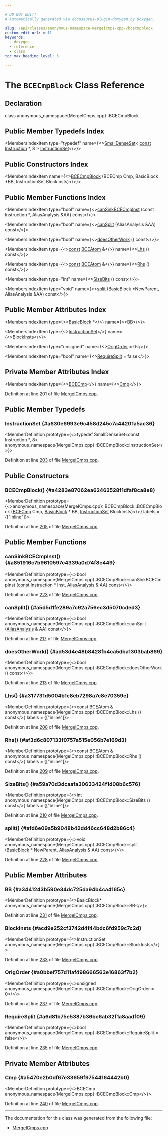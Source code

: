```yaml
---

# DO NOT EDIT!
# Automatically generated via docusaurus-plugin-doxygen by Doxygen.

slug: /api/classes/anonymous-namespace-mergeicmps-cpp-/bcecmpblock
custom_edit_url: null
keywords:
  - doxygen
  - reference
  - class
toc_max_heading_level: 3

---
```





# The `BCECmpBlock` Class Reference

<DoxygenPage pluginConfig={pluginConfig}>



## Declaration

<CodeBlock>class anonymous_namespace{MergeICmps.cpp}::BCECmpBlock</CodeBlock>

## Public Member Typedefs Index

<MembersIndex>

<MembersIndexItem
  type="typedef"
  name={<><a href="/docs/api/classes/llvm/smalldenseset">SmallDenseSet</a>&lt; <a href="/docs/api/files/lib/lib/target/lib/target/aarch64/aarch64promoteconstant-cpp/#a90f8350fecae261c25be85d38b451bff">const</a> <a href="/docs/api/classes/llvm/instruction">Instruction</a> &#42;, 8 &gt; <a href="#a630e6993e9c458d245c7a44201a5ac36">InstructionSet</a></>}>
</MembersIndexItem>

</MembersIndex>

## Public Constructors Index

<MembersIndex>

<MembersIndexItem
  name={<><a href="#a4283e87062ea62462528f1dfaf8ca8e8">BCECmpBlock</a> (BCECmp Cmp, BasicBlock &#42;BB, InstructionSet BlockInsts)</>}>
</MembersIndexItem>

</MembersIndex>

## Public Member Functions Index

<MembersIndex>

<MembersIndexItem
  type="bool"
  name={<><a href="#a851916c7b9610597c4339a0d74f8e449">canSinkBCECmpInst</a> (const Instruction &#42;, AliasAnalysis &amp;AA) const</>}>
</MembersIndexItem>

<MembersIndexItem
  type="bool"
  name={<><a href="#a5d5d1fe289a7c92a756ec3d5070cded3">canSplit</a> (AliasAnalysis &amp;AA) const</>}>
</MembersIndexItem>

<MembersIndexItem
  type="bool"
  name={<><a href="#ad53d4e48b8428fb4ca5dba1303bab869">doesOtherWork</a> () const</>}>
</MembersIndexItem>

<MembersIndexItem
  type={<><a href="/docs/api/files/lib/lib/target/lib/target/aarch64/aarch64promoteconstant-cpp/#a90f8350fecae261c25be85d38b451bff">const</a> <a href="/docs/api/structs/anonymous-namespace-mergeicmps-cpp-/bceatom">BCEAtom</a> &amp;</>}
  name={<><a href="#a317731d5004b1c8eb7298a7c8e70359e">Lhs</a> () const</>}>
</MembersIndexItem>

<MembersIndexItem
  type={<><a href="/docs/api/files/lib/lib/target/lib/target/aarch64/aarch64promoteconstant-cpp/#a90f8350fecae261c25be85d38b451bff">const</a> <a href="/docs/api/structs/anonymous-namespace-mergeicmps-cpp-/bceatom">BCEAtom</a> &amp;</>}
  name={<><a href="#af3d6c807133f0757a515e056b7e169d3">Rhs</a> () const</>}>
</MembersIndexItem>

<MembersIndexItem
  type="int"
  name={<><a href="#a59a70d3dcaafa30633424f1d08b6c576">SizeBits</a> () const</>}>
</MembersIndexItem>

<MembersIndexItem
  type="void"
  name={<><a href="#afd6e09a5b9048b42dd46cc648d2b86c4">split</a> (BasicBlock &#42;NewParent, AliasAnalysis &amp;AA) const</>}>
</MembersIndexItem>

</MembersIndex>

## Public Member Attributes Index

<MembersIndex>

<MembersIndexItem
  type={<><a href="/docs/api/classes/llvm/basicblock">BasicBlock</a> &#42;</>}
  name={<><a href="#a3441243b590e34dc725da94b4ca4165c">BB</a></>}>
</MembersIndexItem>

<MembersIndexItem
  type={<><a href="#a630e6993e9c458d245c7a44201a5ac36">InstructionSet</a></>}
  name={<><a href="#acd9e252cf3742d4f44bdc6fd959c7c2d">BlockInsts</a></>}>
</MembersIndexItem>

<MembersIndexItem
  type="unsigned"
  name={<><a href="#a0bbef757d11af498666563e16863f7b2">OrigOrder</a> = 0</>}>
</MembersIndexItem>

<MembersIndexItem
  type="bool"
  name={<><a href="#a6d81b75e5387b36bc6ab32f1a8aadf09">RequireSplit</a> = false</>}>
</MembersIndexItem>

</MembersIndex>

## Private Member Attributes Index

<MembersIndex>

<MembersIndexItem
  type={<><a href="/docs/api/structs/anonymous-namespace-mergeicmps-cpp-/bcecmp">BCECmp</a></>}
  name={<><a href="#a5470e2b0df67e33659f97544164442b0">Cmp</a></>}>
</MembersIndexItem>

</MembersIndex>


Definition at line 201 of file <a href="/docs/api/files/lib/lib/transforms/lib/transforms/scalar/mergeicmps-cpp">MergeICmps.cpp</a>.

<SectionDefinition>

## Public Member Typedefs

### InstructionSet {#a630e6993e9c458d245c7a44201a5ac36}

<MemberDefinition
  prototype={<>typedef SmallDenseSet&lt;const Instruction &#42;, 8&gt; anonymous&#95;namespace&#123;MergeICmps.cpp&#125;::BCECmpBlock::InstructionSet</>}>

Definition at line <a href="/docs/api/files/lib/lib/transforms/lib/transforms/scalar/mergeicmps-cpp/#l00203">203</a> of file <a href="/docs/api/files/lib/lib/transforms/lib/transforms/scalar/mergeicmps-cpp">MergeICmps.cpp</a>.
</MemberDefinition>

</SectionDefinition>

<SectionDefinition>

## Public Constructors

### BCECmpBlock() {#a4283e87062ea62462528f1dfaf8ca8e8}

<MemberDefinition
  prototype={<>anonymous&#95;namespace&#123;MergeICmps.cpp&#125;::BCECmpBlock::BCECmpBlock (<a href="/docs/api/structs/anonymous-namespace-mergeicmps-cpp-/bcecmp">BCECmp</a> Cmp, <a href="/docs/api/classes/llvm/basicblock">BasicBlock</a> &#42; BB, <a href="#a630e6993e9c458d245c7a44201a5ac36">InstructionSet</a> BlockInsts)</>}
  labels = {["inline"]}>

Definition at line <a href="/docs/api/files/lib/lib/transforms/lib/transforms/scalar/mergeicmps-cpp/#l00205">205</a> of file <a href="/docs/api/files/lib/lib/transforms/lib/transforms/scalar/mergeicmps-cpp">MergeICmps.cpp</a>.
</MemberDefinition>

</SectionDefinition>

<SectionDefinition>

## Public Member Functions

### canSinkBCECmpInst() {#a851916c7b9610597c4339a0d74f8e449}

<MemberDefinition
  prototype={<>bool anonymous&#95;namespace&#123;MergeICmps.cpp&#125;::BCECmpBlock::canSinkBCECmpInst (<a href="/docs/api/files/lib/lib/target/lib/target/aarch64/aarch64promoteconstant-cpp/#a90f8350fecae261c25be85d38b451bff">const</a> <a href="/docs/api/classes/llvm/instruction">Instruction</a> &#42; Inst, <a href="/docs/api/namespaces/llvm/#ae457f1cf451ed893666c4a384e58f8e5">AliasAnalysis</a> &amp; AA) const</>}>

Definition at line <a href="/docs/api/files/lib/lib/transforms/lib/transforms/scalar/mergeicmps-cpp/#l00223">223</a> of file <a href="/docs/api/files/lib/lib/transforms/lib/transforms/scalar/mergeicmps-cpp">MergeICmps.cpp</a>.
</MemberDefinition>

### canSplit() {#a5d5d1fe289a7c92a756ec3d5070cded3}

<MemberDefinition
  prototype={<>bool anonymous&#95;namespace&#123;MergeICmps.cpp&#125;::BCECmpBlock::canSplit (<a href="/docs/api/namespaces/llvm/#ae457f1cf451ed893666c4a384e58f8e5">AliasAnalysis</a> &amp; AA) const</>}>

Definition at line <a href="/docs/api/files/lib/lib/transforms/lib/transforms/scalar/mergeicmps-cpp/#l00217">217</a> of file <a href="/docs/api/files/lib/lib/transforms/lib/transforms/scalar/mergeicmps-cpp">MergeICmps.cpp</a>.
</MemberDefinition>

### doesOtherWork() {#ad53d4e48b8428fb4ca5dba1303bab869}

<MemberDefinition
  prototype={<>bool anonymous&#95;namespace&#123;MergeICmps.cpp&#125;::BCECmpBlock::doesOtherWork () const</>}>

Definition at line <a href="/docs/api/files/lib/lib/transforms/lib/transforms/scalar/mergeicmps-cpp/#l00213">213</a> of file <a href="/docs/api/files/lib/lib/transforms/lib/transforms/scalar/mergeicmps-cpp">MergeICmps.cpp</a>.
</MemberDefinition>

### Lhs() {#a317731d5004b1c8eb7298a7c8e70359e}

<MemberDefinition
  prototype={<>const BCEAtom &amp; anonymous&#95;namespace&#123;MergeICmps.cpp&#125;::BCECmpBlock::Lhs () const</>}
  labels = {["inline"]}>

Definition at line <a href="/docs/api/files/lib/lib/transforms/lib/transforms/scalar/mergeicmps-cpp/#l00208">208</a> of file <a href="/docs/api/files/lib/lib/transforms/lib/transforms/scalar/mergeicmps-cpp">MergeICmps.cpp</a>.
</MemberDefinition>

### Rhs() {#af3d6c807133f0757a515e056b7e169d3}

<MemberDefinition
  prototype={<>const BCEAtom &amp; anonymous&#95;namespace&#123;MergeICmps.cpp&#125;::BCECmpBlock::Rhs () const</>}
  labels = {["inline"]}>

Definition at line <a href="/docs/api/files/lib/lib/transforms/lib/transforms/scalar/mergeicmps-cpp/#l00209">209</a> of file <a href="/docs/api/files/lib/lib/transforms/lib/transforms/scalar/mergeicmps-cpp">MergeICmps.cpp</a>.
</MemberDefinition>

### SizeBits() {#a59a70d3dcaafa30633424f1d08b6c576}

<MemberDefinition
  prototype={<>int anonymous&#95;namespace&#123;MergeICmps.cpp&#125;::BCECmpBlock::SizeBits () const</>}
  labels = {["inline"]}>

Definition at line <a href="/docs/api/files/lib/lib/transforms/lib/transforms/scalar/mergeicmps-cpp/#l00210">210</a> of file <a href="/docs/api/files/lib/lib/transforms/lib/transforms/scalar/mergeicmps-cpp">MergeICmps.cpp</a>.
</MemberDefinition>

### split() {#afd6e09a5b9048b42dd46cc648d2b86c4}

<MemberDefinition
  prototype={<>void anonymous&#95;namespace&#123;MergeICmps.cpp&#125;::BCECmpBlock::split (<a href="/docs/api/classes/llvm/basicblock">BasicBlock</a> &#42; NewParent, <a href="/docs/api/namespaces/llvm/#ae457f1cf451ed893666c4a384e58f8e5">AliasAnalysis</a> &amp; AA) const</>}>

Definition at line <a href="/docs/api/files/lib/lib/transforms/lib/transforms/scalar/mergeicmps-cpp/#l00228">228</a> of file <a href="/docs/api/files/lib/lib/transforms/lib/transforms/scalar/mergeicmps-cpp">MergeICmps.cpp</a>.
</MemberDefinition>

</SectionDefinition>

<SectionDefinition>

## Public Member Attributes

### BB {#a3441243b590e34dc725da94b4ca4165c}

<MemberDefinition
  prototype={<>BasicBlock&#42; anonymous&#95;namespace&#123;MergeICmps.cpp&#125;::BCECmpBlock::BB</>}>

Definition at line <a href="/docs/api/files/lib/lib/transforms/lib/transforms/scalar/mergeicmps-cpp/#l00231">231</a> of file <a href="/docs/api/files/lib/lib/transforms/lib/transforms/scalar/mergeicmps-cpp">MergeICmps.cpp</a>.
</MemberDefinition>

### BlockInsts {#acd9e252cf3742d4f44bdc6fd959c7c2d}

<MemberDefinition
  prototype={<>InstructionSet anonymous&#95;namespace&#123;MergeICmps.cpp&#125;::BCECmpBlock::BlockInsts</>}>

Definition at line <a href="/docs/api/files/lib/lib/transforms/lib/transforms/scalar/mergeicmps-cpp/#l00233">233</a> of file <a href="/docs/api/files/lib/lib/transforms/lib/transforms/scalar/mergeicmps-cpp">MergeICmps.cpp</a>.
</MemberDefinition>

### OrigOrder {#a0bbef757d11af498666563e16863f7b2}

<MemberDefinition
  prototype={<>unsigned anonymous&#95;namespace&#123;MergeICmps.cpp&#125;::BCECmpBlock::OrigOrder = 0</>}>

Definition at line <a href="/docs/api/files/lib/lib/transforms/lib/transforms/scalar/mergeicmps-cpp/#l00237">237</a> of file <a href="/docs/api/files/lib/lib/transforms/lib/transforms/scalar/mergeicmps-cpp">MergeICmps.cpp</a>.
</MemberDefinition>

### RequireSplit {#a6d81b75e5387b36bc6ab32f1a8aadf09}

<MemberDefinition
  prototype={<>bool anonymous&#95;namespace&#123;MergeICmps.cpp&#125;::BCECmpBlock::RequireSplit = false</>}>

Definition at line <a href="/docs/api/files/lib/lib/transforms/lib/transforms/scalar/mergeicmps-cpp/#l00235">235</a> of file <a href="/docs/api/files/lib/lib/transforms/lib/transforms/scalar/mergeicmps-cpp">MergeICmps.cpp</a>.
</MemberDefinition>

</SectionDefinition>

<SectionDefinition>

## Private Member Attributes

### Cmp {#a5470e2b0df67e33659f97544164442b0}

<MemberDefinition
  prototype={<>BCECmp anonymous&#95;namespace&#123;MergeICmps.cpp&#125;::BCECmpBlock::Cmp</>}>

Definition at line <a href="/docs/api/files/lib/lib/transforms/lib/transforms/scalar/mergeicmps-cpp/#l00240">240</a> of file <a href="/docs/api/files/lib/lib/transforms/lib/transforms/scalar/mergeicmps-cpp">MergeICmps.cpp</a>.
</MemberDefinition>

</SectionDefinition>

<hr/>

The documentation for this class was generated from the following file:

<ul>
<li><a href="/docs/api/files/lib/lib/transforms/lib/transforms/scalar/mergeicmps-cpp">MergeICmps.cpp</a></li>
</ul>

</DoxygenPage>
